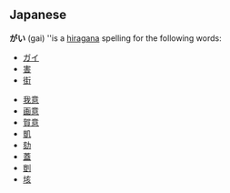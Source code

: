 ==Japanese==
'''がい''' (gai) ''is a [[hiragana]] spelling for the following words:
* [[ガイ]]
* [[害]]
* [[街]] 
<!-- less common words -->
* [[我意]]
* [[画意]]
* [[賀意]]
* [[凱]]
* [[劾]]
* [[蓋]]
* [[剴]]
* [[垓]]